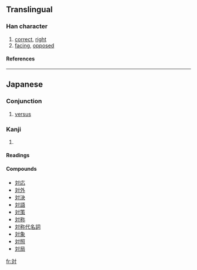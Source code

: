 {{see|對}}

==Translingual==
===Han character===
{{Han char|rn=41|rad=寸|as=04|sn=7|four=|canj=卜大木戈 (YKDI)}}
# [[correct]], [[right]]
# [[facing]], [[oppose]]d
====References====
{{Han ref|kx=0294.021|dkj=07419|dj=0581.140|hdz=10504.071|uh=5BFE|ud=23550}}

----
==Japanese==
===Conjunction===
{{ja-pos|k|conjunction|hira=たい|rom=tai}}
# [[versus]]

===Kanji===
{{ja-kanji|grade=3|rs=寸04}}
# {{defn|Japanese}} 
====Readings====
{{ja-readings|on=[[たい]] (tai), [[つい]] (tsui)|kun=[[こたえる]] (kotaeru), [[むかう]] (mukau), [[ならぶ]] (narabu), [[あいて]] (aite)}}

====Compounds====
*[[対応]]
*[[対外]]
*[[対決]]
*[[対語]]
*[[対策]]
*[[対称]]
*[[対称代名詞]]
*[[対象]]
*[[対照]]
*[[対局]]

[[fr:対]]